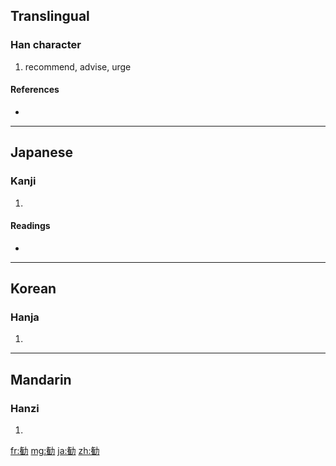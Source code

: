 {{also|勸}}
==Translingual==

===Han character===
{{Han char|rn=19|rad=力|as=11|sn=13|four=|canj=人土大尸 (OGKS)}}

# recommend, advise, urge

====References====
* {{Han ref|kx=0149.111|dkj=02433|dj=0337.050|hdz=10379.040|uh=52E7|ud=21223}}

----

==Japanese==

===Kanji===
{{ja-kanji|grade=c|rs=力11}}

# {{defn|Japanese|sort=力11}}

====Readings====
* {{ja-readings|on=[[かん]] (kan)|kun=[[すすめる]] (susumeru)}}

----

==Korean==

===Hanja===
{{ko-hanja|hangeul=권|rv=gwon|mr=kwŏn}}

# {{defn|Korean|sort=力11}}

----

==Mandarin==

===Hanzi===
{{cmn-hanzi|pin=[[quàn]] ([[quan4]]), [[xiāng]] ([[xiang1]])|wg=ch'üan<sup>4</sup>, hsiang<sup>1</sup>}}

# {{defn|Mandarin|sort=力11}}

[[fr:勧]]
[[mg:勧]]
[[ja:勧]]
[[zh:勧]]